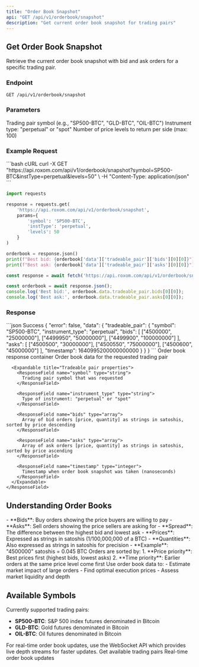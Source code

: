 ```yaml
---
title: "Order Book Snapshot"
api: "GET /api/v1/orderbook/snapshot"
description: "Get current order book snapshot for trading pairs"
---
```


## Get Order Book Snapshot

Retrieve the current order book snapshot with bid and ask orders for a specific trading pair.

### Endpoint
```http
GET /api/v1/orderbook/snapshot
```

### Parameters

<ParamField query="symbol" type="string" required>
  Trading pair symbol (e.g., "SP500-BTC", "GLD-BTC", "OIL-BTC")
</ParamField>

<ParamField query="instType" type="string" required>
  Instrument type: "perpetual" or "spot"
</ParamField>

<ParamField query="levels" type="integer" default="20">
  Number of price levels to return per side (max: 100)
</ParamField>

### Example Request

<RequestExample>
```bash cURL
curl -X GET "https://api.roxom.com/api/v1/orderbook/snapshot?symbol=SP500-BTC&instType=perpetual&levels=50" \
  -H "Content-Type: application/json"
```

```python Python
import requests

response = requests.get(
    'https://api.roxom.com/api/v1/orderbook/snapshot',
    params={
        'symbol': 'SP500-BTC',
        'instType': 'perpetual',
        'levels': 50
    }
)

orderbook = response.json()
print(f"Best bid: {orderbook['data']['tradeable_pair']['bids'][0][0]}")
print(f"Best ask: {orderbook['data']['tradeable_pair']['asks'][0][0]}")
```

```javascript JavaScript
const response = await fetch('https://api.roxom.com/api/v1/orderbook/snapshot?symbol=SP500-BTC&instType=perpetual&levels=50');

const orderbook = await response.json();
console.log('Best bid:', orderbook.data.tradeable_pair.bids[0][0]);
console.log('Best ask:', orderbook.data.tradeable_pair.asks[0][0]);
```
</RequestExample>

### Response

<ResponseExample>
```json Success
{
  "error": false,
  "data": {
    "tradeable_pair": {
      "symbol": "SP500-BTC",
      "instrument_type": "perpetual",
      "bids": [
        ["4500000", "25000000"],
        ["4499950", "50000000"],
        ["4499900", "100000000"]
      ],
      "asks": [
        ["4500500", "30000000"],
        ["4500550", "75000000"],
        ["4500600", "45000000"]
      ],
      "timestamp": 1640995200000000000
    }
  }
}
```
</ResponseExample>

<ResponseField name="data" type="object">
  Order book response container

  <Expandable title="Data properties">
    <ResponseField name="tradeable_pair" type="object">
      Order book data for the requested trading pair

      <Expandable title="Tradeable pair properties">
        <ResponseField name="symbol" type="string">
          Trading pair symbol that was requested
        </ResponseField>
        
        <ResponseField name="instrument_type" type="string">
          Type of instrument: "perpetual" or "spot"
        </ResponseField>
        
        <ResponseField name="bids" type="array">
          Array of bid orders [price, quantity] as strings in satoshis, sorted by price descending
        </ResponseField>
        
        <ResponseField name="asks" type="array">
          Array of ask orders [price, quantity] as strings in satoshis, sorted by price ascending
        </ResponseField>
        
        <ResponseField name="timestamp" type="integer">
          Timestamp when order book snapshot was taken (nanoseconds)
        </ResponseField>
      </Expandable>
    </ResponseField>
  </Expandable>
</ResponseField>

## Understanding Order Books

<AccordionGroup>
  <Accordion title="Bid vs Ask">
    - **Bids**: Buy orders showing the price buyers are willing to pay
    - **Asks**: Sell orders showing the price sellers are asking for
    - **Spread**: The difference between the highest bid and lowest ask
  </Accordion>

  <Accordion title="Price Format">
    - **Prices**: Expressed as strings in satoshis (1/100,000,000 of a BTC)
    - **Quantities**: Also expressed as strings in satoshis for precision
    - **Example**: "4500000" satoshis = 0.045 BTC
  </Accordion>

  <Accordion title="Price-Time Priority">
    Orders are sorted by:
    1. **Price priority**: Best prices first (highest bids, lowest asks)
    2. **Time priority**: Earlier orders at the same price level come first
  </Accordion>

  <Accordion title="Market Impact">
    Use order book data to:
    - Estimate market impact of large orders
    - Find optimal execution prices
    - Assess market liquidity and depth
  </Accordion>
</AccordionGroup>

## Available Symbols

Currently supported trading pairs:
- **SP500-BTC**: S&P 500 index futures denominated in Bitcoin
- **GLD-BTC**: Gold futures denominated in Bitcoin  
- **OIL-BTC**: Oil futures denominated in Bitcoin

<Tip>
  For real-time order book updates, use the WebSocket API which provides live depth streams for faster updates.
</Tip>

<CardGroup cols={2}>
  <Card
    title="Trading Instruments"
    icon="list"
    href="/api/api-reference/market-data/instruments"
  >
    Get available trading pairs
  </Card>
  <Card
    title="WebSocket Order Book"
    icon="bolt"
    href="/api/websockets/market-data"
  >
    Real-time order book updates
  </Card>
</CardGroup>